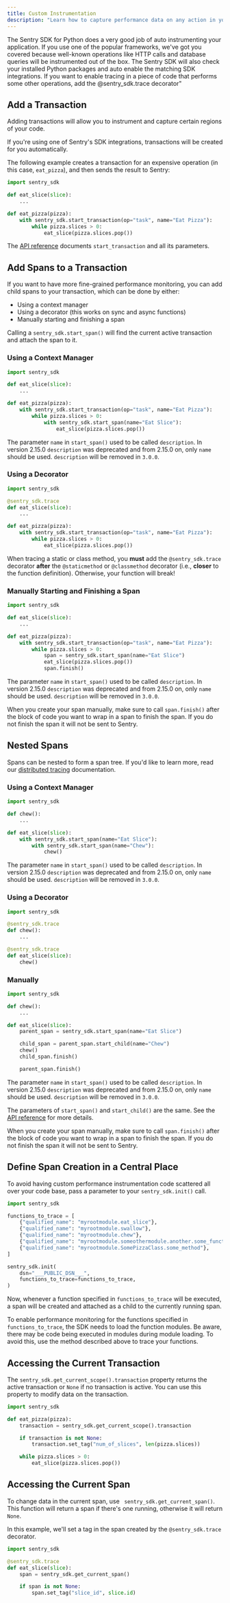 ```yaml
---
title: Custom Instrumentation
description: "Learn how to capture performance data on any action in your app."
---
```


The Sentry SDK for Python does a very good job of auto instrumenting your application. If you use one of the popular frameworks, we've got you covered because well-known operations like HTTP calls and database queries will be instrumented out of the box. The Sentry SDK will also check your installed Python packages and auto enable the matching SDK integrations. If you want to enable tracing in a piece of code that performs some other operations, add the @sentry_sdk.trace decorator"

## Add a Transaction

Adding transactions will allow you to instrument and capture certain regions of your code.

<Alert level="info">

If you're using one of Sentry's SDK integrations, transactions will be created for you automatically.

</Alert>

The following example creates a transaction for an expensive operation (in this case, `eat_pizza`), and then sends the result to Sentry:

```python
import sentry_sdk

def eat_slice(slice):
    ...

def eat_pizza(pizza):
    with sentry_sdk.start_transaction(op="task", name="Eat Pizza"):
        while pizza.slices > 0:
            eat_slice(pizza.slices.pop())
```

The [API reference](https://getsentry.github.io/sentry-python/api.html#sentry_sdk.api.start_transaction) documents `start_transaction` and all its parameters.

## Add Spans to a Transaction

If you want to have more fine-grained performance monitoring, you can add child spans to your transaction, which can be done by either:

- Using a context manager
- Using a decorator (this works on sync and async functions)
- Manually starting and finishing a span

Calling a `sentry_sdk.start_span()` will find the current active transaction and attach the span to it.

### Using a Context Manager

```python
import sentry_sdk

def eat_slice(slice):
    ...

def eat_pizza(pizza):
    with sentry_sdk.start_transaction(op="task", name="Eat Pizza"):
        while pizza.slices > 0:
            with sentry_sdk.start_span(name="Eat Slice"):
                eat_slice(pizza.slices.pop())
```

<Alert title="Changed in 2.15.0" level="info">

The parameter `name` in `start_span()` used to be called `description`. In version 2.15.0 `description` was deprecated and from 2.15.0 on, only `name` should be used. `description` will be removed in `3.0.0`.

</Alert>

### Using a Decorator

```python
import sentry_sdk

@sentry_sdk.trace
def eat_slice(slice):
    ...

def eat_pizza(pizza):
    with sentry_sdk.start_transaction(op="task", name="Eat Pizza"):
        while pizza.slices > 0:
            eat_slice(pizza.slices.pop())
```

<Alert title="Static & Class Methods" level="info">

When tracing a static or class method, you **must** add the `@sentry_sdk.trace` decorator **after** the `@staticmethod` or `@classmethod` decorator (i.e., **closer** to the function definition). Otherwise, your function will break!

</Alert>

### Manually Starting and Finishing a Span

```python
import sentry_sdk

def eat_slice(slice):
    ...

def eat_pizza(pizza):
    with sentry_sdk.start_transaction(op="task", name="Eat Pizza"):
        while pizza.slices > 0:
            span = sentry_sdk.start_span(name="Eat Slice")
            eat_slice(pizza.slices.pop())
            span.finish()
```

<Alert title="Changed in 2.15.0" level="info">

The parameter `name` in `start_span()` used to be called `description`. In version 2.15.0 `description` was deprecated and from 2.15.0 on, only `name` should be used. `description` will be removed in `3.0.0`.

</Alert>

When you create your span manually, make sure to call `span.finish()` after the block of code you want to wrap in a span to finish the span. If you do not finish the span it will not be sent to Sentry.

## Nested Spans

Spans can be nested to form a span tree. If you'd like to learn more, read our [distributed tracing](/product/sentry-basics/tracing/distributed-tracing/) documentation.

### Using a Context Manager

```python
import sentry_sdk

def chew():
    ...

def eat_slice(slice):
    with sentry_sdk.start_span(name="Eat Slice"):
        with sentry_sdk.start_span(name="Chew"):
            chew()
```

<Alert title="Changed in 2.15.0" level="info">

The parameter `name` in `start_span()` used to be called `description`. In version 2.15.0 `description` was deprecated and from 2.15.0 on, only `name` should be used. `description` will be removed in `3.0.0`.

</Alert>

### Using a Decorator

```python
import sentry_sdk

@sentry_sdk.trace
def chew():
    ...

@sentry_sdk.trace
def eat_slice(slice):
    chew()
```

### Manually

```python
import sentry_sdk

def chew():
    ...

def eat_slice(slice):
    parent_span = sentry_sdk.start_span(name="Eat Slice")

    child_span = parent_span.start_child(name="Chew")
    chew()
    child_span.finish()

    parent_span.finish()
```

<Alert title="Changed in 2.15.0" level="info">

The parameter `name` in `start_span()` used to be called `description`. In version 2.15.0 `description` was deprecated and from 2.15.0 on, only `name` should be used. `description` will be removed in `3.0.0`.

</Alert>

The parameters of `start_span()` and `start_child()` are the same. See the [API reference](https://getsentry.github.io/sentry-python/api.html#sentry_sdk.api.start_span) for more details.

When you create your span manually, make sure to call `span.finish()` after the block of code you want to wrap in a span to finish the span. If you do not finish the span it will not be sent to Sentry.

## Define Span Creation in a Central Place

To avoid having custom performance instrumentation code scattered all over your code base, pass a parameter <PlatformIdentifier name="functions-to-trace" /> to your `sentry_sdk.init()` call.

```python
import sentry_sdk

functions_to_trace = [
    {"qualified_name": "myrootmodule.eat_slice"},
    {"qualified_name": "myrootmodule.swallow"},
    {"qualified_name": "myrootmodule.chew"},
    {"qualified_name": "myrootmodule.someothermodule.another.some_function"},
    {"qualified_name": "myrootmodule.SomePizzaClass.some_method"},
]

sentry_sdk.init(
    dsn="___PUBLIC_DSN___",
    functions_to_trace=functions_to_trace,
)
```

Now, whenever a function specified in `functions_to_trace` will be executed, a span will be created and attached as a child to the currently running span.

<Alert title="Important" level="info">

To enable performance monitoring for the functions specified in `functions_to_trace`, the SDK needs to load the function modules. Be aware, there may be code being executed in modules during module loading. To avoid this, use the method described above to trace your functions.

</Alert>

## Accessing the Current Transaction

The `sentry_sdk.get_current_scope().transaction` property returns the active transaction or `None` if no transaction is active. You can use this property to modify data on the transaction.

```python
import sentry_sdk

def eat_pizza(pizza):
    transaction = sentry_sdk.get_current_scope().transaction

    if transaction is not None:
        transaction.set_tag("num_of_slices", len(pizza.slices))

    while pizza.slices > 0:
        eat_slice(pizza.slices.pop())
```

## Accessing the Current Span

To change data in the current span, use ` sentry_sdk.get_current_span()`. This function will return a span if there's one running, otherwise it will return `None`.

In this example, we'll set a tag in the span created by the `@sentry_sdk.trace` decorator.

```python
import sentry_sdk

@sentry_sdk.trace
def eat_slice(slice):
    span = sentry_sdk.get_current_span()

    if span is not None:
        span.set_tag("slice_id", slice.id)
```
